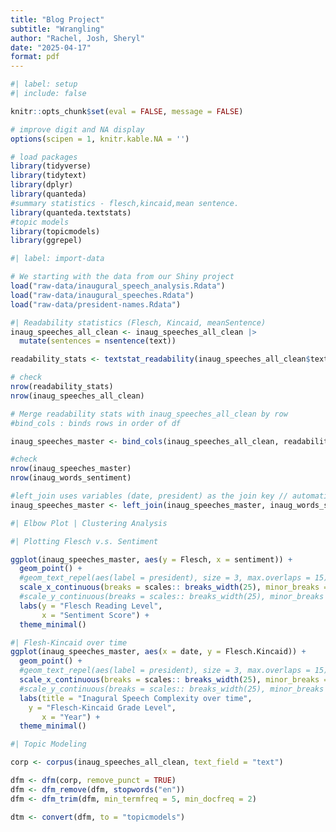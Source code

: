 ```yaml
---
title: "Blog Project"
subtitle: "Wrangling"
author: "Rachel, Josh, Sheryl"
date: "2025-04-17"
format: pdf
---
```



```r
#| label: setup
#| include: false

knitr::opts_chunk$set(eval = FALSE, message = FALSE)

# improve digit and NA display 
options(scipen = 1, knitr.kable.NA = '')

# load packages
library(tidyverse)
library(tidytext)
library(dplyr)
library(quanteda)
#summary statistics - flesch,kincaid,mean sentence.
library(quanteda.textstats)
#topic models
library(topicmodels)
library(ggrepel)
```


```r
#| label: import-data

# We starting with the data from our Shiny project
load("raw-data/inaugural_speech_analysis.Rdata")
load("raw-data/inaugural_speeches.Rdata")
load("raw-data/president-names.Rdata")

```

```r
#| Readability statistics (Flesch, Kincaid, meanSentence)
inaug_speeches_all_clean <- inaug_speeches_all_clean |>
  mutate(sentences = nsentence(text))

readability_stats <- textstat_readability(inaug_speeches_all_clean$text, measure = c("Flesch", "Flesch.Kincaid", "meanSentenceLength"))

# check
nrow(readability_stats)
nrow(inaug_speeches_all_clean)

# Merge readability stats with inaug_speeches_all_clean by row
#bind_cols : binds rows in order of df 

inaug_speeches_master <- bind_cols(inaug_speeches_all_clean, readability_stats)

#check
nrow(inaug_speeches_master)
nrow(inaug_words_sentiment)

#left_join uses variables (date, president) as the join key // automatic
inaug_speeches_master <- left_join(inaug_speeches_master, inaug_words_sentiment)

```


```r
#| Elbow Plot | Clustering Analysis


```


```r

#| Plotting Flesch v.s. Sentiment

ggplot(inaug_speeches_master, aes(y = Flesch, x = sentiment)) +
  geom_point() +
  #geom_text_repel(aes(label = president), size = 3, max.overlaps = 15) +
  scale_x_continuous(breaks = scales:: breaks_width(25), minor_breaks = NULL) +
  #scale_y_continuous(breaks = scales:: breaks_width(25), minor_breaks = NULL) +
  labs(y = "Flesch Reading Level",
       x = "Sentiment Score") +
  theme_minimal()

```

```r

#| Flesh-Kincaid over time
ggplot(inaug_speeches_master, aes(x = date, y = Flesch.Kincaid)) +
  geom_point() +
  #geom_text_repel(aes(label = president), size = 3, max.overlaps = 15) +
  scale_x_continuous(breaks = scales:: breaks_width(25), minor_breaks = NULL) +
  #scale_y_continuous(breaks = scales:: breaks_width(25), minor_breaks = NULL) +
  labs(title = "Inagural Speech Complexity over time",
    y = "Flesch-Kincaid Grade Level",
       x = "Year") +
  theme_minimal()

```



```r
#| Topic Modeling

corp <- corpus(inaug_speeches_all_clean, text_field = "text")

dfm <- dfm(corp, remove_punct = TRUE)
dfm <- dfm_remove(dfm, stopwords("en"))
dfm <- dfm_trim(dfm, min_termfreq = 5, min_docfreq = 2)

dtm <- convert(dfm, to = "topicmodels")



```
